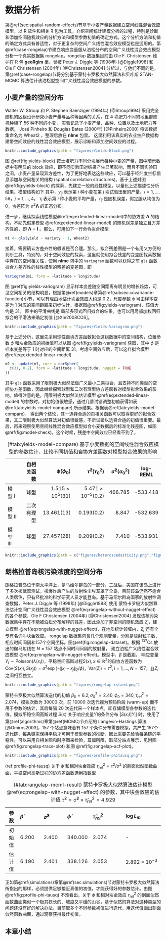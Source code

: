 # 数据分析 {#applications}

第\@ref(sec:spatial-random-effects)节基于小麦产量数据建立空间线性混合效应模型，以 R 软件和相关 R 包为工具，介绍空间统计建模分析的过程，特别是诊断和添加空间随机效应的分析方法和模型参数初值的确定方式。这个分析方法和初值的确定方式具有普适性，对于更复杂的空间广义线性混合效应模型也是适用的。第\@ref(case-rongelap)节建立响应变量服从泊松分布的空间广义线性混合效应模型分析一个真实数据集 rongelap。rongelap 数据集目前由 Ole F. Christensen  维护在 R 包 **geoRglm** 里，曾被 Peter J. Diggle 等 (1998年) [@Diggle1998] 和 Ole F Christensen (2004年) [@Christensen2004] 分析过，与他们不同的是，第\@ref(case-rongelap)节将分别基于蒙特卡罗极大似然算法和贝叶斯 STAN-MCMC 算法估计该泊松型空间广义线性混合效应模型的参数。

## 小麦产量的空间分布 {#sec:spatial-random-effects}

Walter W. Stroup 和 P. Stephen Baenziger (1994年) [@Stroup1994] 采用完全随机的区组设计研究小麦产量与品种等因素的关系，在 4 块肥力不同的地里都随机种植了 56 种不同的小麦， 实验记录了小麦产量、品种、位置以及土地肥力等数据， José Pinheiro 和 Douglas Bates (2000年) [@Pinheiro2000] 将该数据集命名为 Wheat2 ，整理后放在 **nlme** 包里。 这里利用该真实的农业生产数据构建带空间效应的线性混合效应模型，展示诊断和添加空间效应的过程。

```r
knitr::include_graphics(path = "figures/Yields-Block.png")
```

图 \@ref(fig:yields-block) 按土壤肥力不同分块展示每种小麦的产量，图中暗示数据中有明显的 block 效应，即不同实验田对结果产生显著影响，而且不同实验田之间，小麦产量呈现异方差性，为了更好地表达这些效应，可以基于经纬度坐标信息添加与空间相关的结构 (spatial correlation structures)。基于上述对图\@ref(fig:yields-block) 的探索，先建立一般的线性模型，以量化上述描述性分析结果，模型结构如下
\begin{equation}
y_{ij} = \tau_i + \epsilon_{ij}, \quad \boldsymbol{\epsilon} \sim \mathcal{N}(\mathbf{0},\sigma^2 \boldsymbol{\Lambda}) (\#eq:extended-linear-model)
\end{equation}
\noindent 其中，$y_{ij}$ 表示第 $i$ 种小麦在第 $j$ 块试验田里的产量，$i = 1,\ldots,56$，$j = 1,\ldots,4$。 $\tau_i$ 表示第 $i$ 种小麦的平均产量，$\epsilon_{ij}$ 是随机误差，假定服从均值为 0，协差阵为 $\sigma^2 \boldsymbol{\Lambda}$ 的正态分布。

进一步，继续探索线性模型\@ref(eq:extended-linear-model)中的协方差 $\boldsymbol{\Lambda}$ 的结构，不妨先假定模型 \@ref(eq:extended-linear-model) 的随机误差是独立且方差齐性的，即 $\boldsymbol{\Lambda} = \boldsymbol{I}$ 。那么，可用如下一行命令拟合模型

```r
m1 <- gls(yield ~ variety - 1, Wheat2)
```

\noindent 接着，需要确认方差齐性的假设是否合适。那么，拟合残差图是一个有用又方便的判断工具，特别的，对于空间效应的探索，这里就使用拟合残差的变差图探索数据中存在的空间相关性，使用 **nlme** 包中的 `Variogram` 函数可以获得之前 `gls` 函数拟合方差齐性的线性模型的残差的变差图，即

```r
Variogram(m1, form = ~latitude + longitude)
```

图 \@ref(fig:yields-variogram) 显示样本变差随空间距离有明显的增长趋势，可见空间相关的结构明显，根据第\@ref(models)章第\@ref(subsec:covariance-function)小节，可以有理由地估计块金效应大约是 0.2，尺度参数 $\phi$ 可由样本变差为 1 对应的空间距离来初步估计，根据图\@ref(fig:yields-variogram)，该值大约是 31。 图中的平滑曲线是 局部多项式回归拟合的结果，也可以用局部加权回归拟合的平滑法来确定初值 [@Xie2008COS]。

```r
knitr::include_graphics(path = "figures/Yields-Variogram.png")
```

基于上述分析，这里先采用球性自协方差函数拟合这组数据中的空间结构，位置参数 $\phi$ 和块金效应的初始值可以从图 \@ref(fig:yields-variogram) 获取，其中 $\phi$ 是样本变差等于 1 时对应的空间距离 31。考虑空间效应后，可以这样拟合模型 \@ref(eq:extended-linear-model)

```r
m2 <- update(m1, corr = corSpher(
  c(31, 0.2), form = ~latitude + longitude, nugget = TRUE
))
```

\noindent 其中 `gls` 函数采用了限制极大似然法做广义最小二乘拟合，且支持不同类型的空间协方差函数，因此继续探索球型和二次有理型协方差函数对模型拟合效果的影响。值得注意的是，用限制极大似然法估计模型 \@ref(eq:extended-linear-model) 的参数时，对初始值很敏感，通过几番试错调整初值获得如表 \@ref(tab:yields-model-compare) 所示结果。根据表\@ref(tab:yields-model-compare)， 得出两个结论，其一选择合适的自相关函数可以取得更好的拟合效果，其二限制极大似然算法对初值很敏感，不断试错以选择合适的初值很重要。最后，再来观察使用空间线性混合效应模型拟合小麦数据后的标准化残差图，如图 \@ref(fig:model-check)，这个时候，残差中空间效应已经看不到了。

Table: (\#tab:yields-model-compare) 基于小麦数据的空间线性混合效应模型的参数估计，比较不同初值和自协方差函数对模型拟合效果的影响

|           | 自相关函数 |   $\hat{\phi}(\phi_0)$   |  $\hat{\tau}^2(\tau^2_{0})$|  $\hat{\sigma}^2(\sigma^2_{0})$ |   log-REML  |
|:------| ----------:| --------------: | --------------:| -----:| :-------:|
| 模型 I    |       球型 | $1.515\times 10^{5}(31)$ | $5.471\times 10^{-5}(0.2)$ |    466.785    |  -533.418   |
| 模型 II   | 二次有理型 |             $13.461(13)$ |               $0.193(0.2)$ |      8.847    |  -532.639   |
| 模型 III  |       球型 |             $27.457(28)$ |               $0.209(0.2)$ |      7.410    |  -533.931   |

```r
knitr::include_graphics(path = c("figures/heteroscedasticity.png","figures/normality.png"))
```

\newpage

## 朗格拉普岛核污染浓度的空间分布 {#case-rongelap}

朗格拉普岛位于南太平洋上，是马绍尔群岛的一部分，二战后，美国在该岛上进行了多次核武器测试，核爆炸后产生的放射性尘埃笼罩了全岛，目前该岛仍然不适合人类居住，只有经批准的科学研究人员才能登岛。基于马绍尔群岛国家的放射性调查数据，Peter J. Diggle 等 (1998年) [@Diggle1998] 使用 蒙特卡罗极大似然算法估计空间广义线性混合效应模型 \@ref(eq:rongelap-without-nugget-effect) 的各个参数，Ole F Christensen (2004年) [@Christensen2004] 发现该核污染数据集中存在不能被泊松分布解释的残差，因此添加了非空间的随机效应 $Z_i$，建立模型 \@ref(eq:rongelap-with-nugget-effect)，在地质统计领域内，$Z_i$ 还有个专有名词叫块金效应。
\begin{align}
\log\{\lambda(x_{i})\}& =  \beta + S(x_{i}) (\#eq:rongelap-without-nugget-effect)\\
\log\{\lambda(x_{i})\}& =  \beta + S(x_{i}) + Z_{i} (\#eq:rongelap-with-nugget-effect)
\end{align}
rongelap 数据集包含几个观测变量，分别是放射粒子数、相应时间间隔和157个空间坐标。图\@ref(fig:rongelap-dataset)。根据 ${}^{137}\mathsf{Cs}$ 放出的伽马射线在 $N=157$ 站点不同时间间隔的放射量， 建立泊松广义线性混合效应模型 \@ref(eq:rongelap-with-nugget-effect)。模型中，$\beta$ 是截距， 响应变量 $Y_{i} \sim \mathrm{Poisson}( \lambda(x_i) )$，平稳空间高斯过程$S(x),x \in \mathbb{R}^2$的自协方差函数为 $\mathsf{Cov}( S(x_i), S(x_j) ) = \sigma^2 \exp( -\|x_i -x_j\|_{2} / \phi )$，$\mathsf{Var}( Z_{i} ) = \tau^2, i = 1, \ldots, N = 157$，且$Z_i$ 之间相互独立。

```r
knitr::include_graphics(path = "figures/rongelap-island.png")
```

蒙特卡罗极大似然算法迭代的初值 $\beta_{0} = 6.2,\sigma^2_{0} = 2.40,\phi_{0} = 340,\tau^2_{rel} = 2.074$，模拟次数为 30000 次，前 10000 次迭代视为预热阶段 (warm-up) 而不用于参数的估计，其后每隔 20 次迭代采一个样本点，即存储模型各参数的迭代值。模拟平稳空间高斯过程 $S(x)$ 关于响应变量$Y$的条件分布 $[S(x_i)|Y_i]$ 时，使用了第\@ref(algorithms)章第\@ref(MCMC)节介绍的 Langevin-Hastings 算法 [@Omiros2003]，157 个站点意味着有 157 个条件分布需要模拟，共产生 157个迭代链，每条链需保持平稳才可用于模型参数的推断，因此需要先检验每条链的平稳性，可以采用自相关图和时序图来检验，篇幅所限，取部分站点展示，见附图\@ref(fig:rongelap-trace-plot) 和图 \@ref(fig:rongelap-acf-plot)。

```r
knitr::include_graphics(path = "figures/profile-phitausq.png")
```

(ref:profile-phi-tausq) 关于 $\phi$ 和相对块金效应 $\tau^2_{rel} = \tau^2 / \sigma^2$ 的剖面似然函数曲面，平稳空间高斯过程的协方差函数选用指数型

Table: (\#tab:rangelap-mcml-result) 蒙特卡罗极大似然算法估计模型 \@ref(eq:rongelap-with-nugget-effect) 的参数，其中块金效应的估计值 $\hat{\tau}^2 = \hat{\sigma}^{2} \times \hat{\tau}^2_{rel} = 4.929$

| 参数    | $\hat{\beta}$ | $\hat{\sigma}^{2}$ | $\hat{\phi}$  | $\hat{\tau}^2_{rel}$ |  $\log L_{m}$          |
| :------:| :-------------| :-------------     | :------------ | :------------------- |:---------------------  |
| 初始值  |    6.200      |     2.400          |   340.000     |   2.074              |         -              |
| 估计值  |    6.190      |     2.401          |   338.126     |   2.053              | $2.892 \times 10^{-3}$ |

正如第\@ref(simulations)章第\@ref(sec:simulations)节对蒙特卡罗极大似然算法所指出的那样，必须提供足够接近真值的初值，才能获得好的参数估计。由图 \@ref(fig:profile-phi-tausq) 不难看出，关于 $\phi$ 和相对块金效应 $\tau^2_{rel}$ 的剖面似然函数曲面类似一个极其狭长的、坡度又平缓的山谷，基于似然的算法对这种类型的问题还没有好的解决办法，目前取多个不同参数初值进行迭代，用迭代值画出剖面似然函数曲面，通过观察获得最佳初值。



## 本章小结 {#sec:cases}


